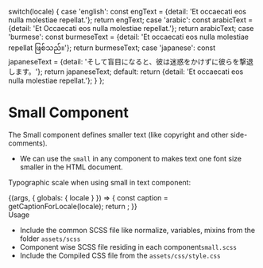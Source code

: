 
  switch(locale) {
    case 'english': const engText = {detail: 'Et occaecati eos nulla molestiae repellat.'}; return engText;
    case 'arabic': const arabicText = {detail: 'Et Occaecati eos nulla molestiae repellat.'}; return arabicText;
    case 'burmese': const burmeseText = {detail: 'Et occaecati eos nulla molestiae repellat ဖြစ်သည်။'}; return burmeseText;
    case 'japanese': const japaneseText = {detail: 'そして盲目になると、彼は迷惑をかけずに彼らを撃退します。'}; return japaneseText;
    default:
      return {detail: 'Et occaecati eos nulla molestiae repellat.'};
  }
};

<Meta title="Atoms/Base Typography/Small" component={Small} />

<style>{`
  div#story--atoms-base-typography-small--small {
    box-shadow: 0 1px 8px rgb(0 0 0 / 15%);
    box-sizing: inherit;
    width: 100%;
    padding: 10px;
  }
  .subheading {
    font-weight: 700;
    font-size: 18px;
    color: #666;
    letter-spacing: 1.5px;
    line-height: 24px;
    margin-bottom: 12px;
    margin-top: 40px;
  }  
`}</style>

# Small Component
The Small component defines smaller text (like copyright and other side-comments).
<ul>
  <li>We can use the <code>small</code> in any component to makes text one font size smaller in the HTML document.</li>
</ul>

Typographic scale when using small in text component:

<Story name="Small">
  {(args, { globals: { locale } }) => {
    const caption = getCaptionForLocale(locale);
    return <Small label={caption.detail} ></Small>;
  }}
</Story>

<div className="subheading">Usage</div>
<ul>
  <li>Include the common SCSS file like normalize, variables, mixins from the folder <code>assets/scss</code></li>
  <li>Component wise SCSS file residing in each component<code>small.scss</code></li>
  <li>Include the Compiled CSS file from the <code>assets/css/style.css</code></li>
</ul>
